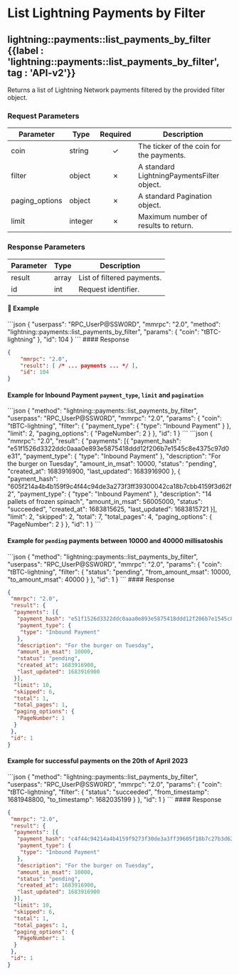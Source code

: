 
# List Lightning Payments by Filter

## lightning::payments::list\_payments\_by\_filter {{label : 'lightning::payments::list_payments_by_filter', tag : 'API-v2'}}

Returns a list of Lightning Network payments filtered by the provided filter object.

### Request Parameters

| Parameter       | Type    | Required | Description                                |
| --------------- | ------- | :------: | ------------------------------------------ |
| coin            | string  |     ✓    | The ticker of the coin for the payments.   |
| filter          | object  |     ✗    | A standard LightningPaymentsFilter object. |
| paging\_options | object  |     ✗    | A standard Pagination object.              |
| limit           | integer |     ✗    | Maximum number of results to return.       |

### Response Parameters

| Parameter | Type  | Description                |
| --------- | ----- | -------------------------- |
| result    | array | List of filtered payments. |
| id        | int   | Request identifier.        |

#### 📌 Example

<CodeGroup title="lightning::payments::list_payments_by_filter" tag="POST" label="lightning::payments::list_payments_by_filter" mm2MethodDecorate="true">
  ```json
  {
    "userpass": "RPC_UserP@SSW0RD",
    "mmrpc": "2.0",
    "method": "lightning::payments::list_payments_by_filter",
    "params": {
      "coin": "tBTC-lightning"
    },
    "id": 104
  }
  ```
</CodeGroup>

<CollapsibleSection expandedText="Hide Response" collapsedText="Show Response">
  #### Response

  ```json
  {
      "mmrpc": "2.0",
      "result": [ /* ... payments ... */ ],
      "id": 104
  }
  ```
</CollapsibleSection>

#### Example for Inbound Payment `payment_type`, `limit` and `pagination`

<CodeGroup title="List Payments by Filter" tag="POST" label="lightning::payments::list_payments_by_filter" mm2MethodDecorate="true">
  ```json
  {
    "method": "lightning::payments::list_payments_by_filter",
    "userpass": "RPC_UserP@SSW0RD",
    "mmrpc": "2.0",
    "params": {
      "coin": "tBTC-lightning",
      "filter": {
        "payment_type": {
          "type": "Inbound Payment"
        }
      },
      "limit": 2,
      "paging_options": {
        "PageNumber": 2
      }
    },
    "id": 1
  }
  ```
</CodeGroup>

<CollapsibleSection expandedText="Hide Response" collapsedText="Show Response">
  ```json
  {
   "mmrpc": "2.0",
   "result": {
    "payments": [{
     "payment_hash": "e51f1526d3322ddc0aaa0e893e5875418ddd12f206b7e1545c8e4375c97d0e31",
     "payment_type": {
      "type": "Inbound Payment"
     },
     "description": "For the burger on Tuesday",
     "amount_in_msat": 10000,
     "status": "pending",
     "created_at": 1683916900,
     "last_updated": 1683916900
    }, {
     "payment_hash": "605f214a4b4b159f9c4f44c94de3a273f3ff39300042ca18b7cbb4159f3d62f2",
     "payment_type": {
      "type": "Inbound Payment"
     },
     "description": "14 pallets of frozen spinach",
     "amount_in_msat": 56005000,
     "status": "succeeded",
     "created_at": 1683815625,
     "last_updated": 1683815721
    }],
    "limit": 2,
    "skipped": 2,
    "total": 7,
    "total_pages": 4,
    "paging_options": {
     "PageNumber": 2
    }
   },
   "id": 1
  }
  ```
</CollapsibleSection>

#### Example for `pending` payments between 10000 and 40000 millisatoshis

<CodeGroup title="List Payments by Filter" tag="POST" label="lightning::payments::list_payments_by_filter" mm2MethodDecorate="true">
  ```json
  {
    "method": "lightning::payments::list_payments_by_filter",
    "userpass": "RPC_UserP@SSW0RD",
    "mmrpc": "2.0",
    "params": {
      "coin": "tBTC-lightning",
      "filter": {
        "status": "pending",
        "from_amount_msat": 10000,
        "to_amount_msat": 40000
      }
    },
    "id": 1
  }
  ```
</CodeGroup>

<CollapsibleSection expandedText="Hide Response" collapsedText="Show Response">
  #### Response

  ```json
  {
   "mmrpc": "2.0",
   "result": {
    "payments": [{
     "payment_hash": "e51f1526d3322ddc0aaa0e893e5875418ddd12f206b7e1545c8e4375c97d0e31",
     "payment_type": {
      "type": "Inbound Payment"
     },
     "description": "For the burger on Tuesday",
     "amount_in_msat": 10000,
     "status": "pending",
     "created_at": 1683916900,
     "last_updated": 1683916900
    }],
    "limit": 10,
    "skipped": 6,
    "total": 1,
    "total_pages": 1,
    "paging_options": {
     "PageNumber": 1
    }
   },
   "id": 1
  }
  ```
</CollapsibleSection>

#### Example for successful payments on the 20th of April 2023

<CodeGroup title="List Payments by Filter" tag="POST" label="lightning::payments::list_payments_by_filter" mm2MethodDecorate="true">
  ```json
  {
    "method": "lightning::payments::list_payments_by_filter",
    "userpass": "RPC_UserP@SSW0RD",
    "mmrpc": "2.0",
    "params": {
      "coin": "tBTC-lightning",
      "filter": {
        "status": "succeeded",
        "from_timestamp": 1681948800,
        "to_timestamp": 1682035199
      }
    },
    "id": 1
  }
  ```
</CodeGroup>

<CollapsibleSection expandedText="Hide Response" collapsedText="Show Response">
  #### Response

  ```json
  {
   "mmrpc": "2.0",
   "result": {
    "payments": [{
     "payment_hash": "c4f44c94214a4b4159f9273f30de3a3ff39605f18b7c27b3d62f0a9ebc",
     "payment_type": {
      "type": "Inbound Payment"
     },
     "description": "For the burger on Tuesday",
     "amount_in_msat": 10000,
     "status": "pending",
     "created_at": 1683916900,
     "last_updated": 1683916900
    }],
    "limit": 10,
    "skipped": 6,
    "total": 1,
    "total_pages": 1,
    "paging_options": {
     "PageNumber": 1
    }
   },
   "id": 1
  }
  ```
</CollapsibleSection>
